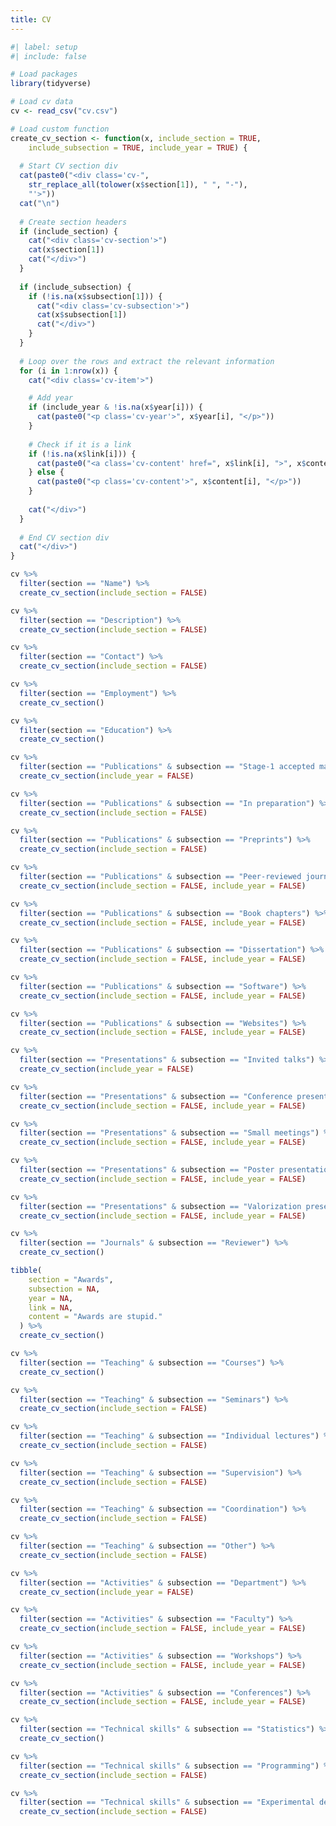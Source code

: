 ```yaml
---
title: CV
---
```


```r
#| label: setup
#| include: false

# Load packages
library(tidyverse)

# Load cv data  
cv <- read_csv("cv.csv")

# Load custom function
create_cv_section <- function(x, include_section = TRUE, 
    include_subsection = TRUE, include_year = TRUE) {
  
  # Start CV section div
  cat(paste0("<div class='cv-", 
    str_replace_all(tolower(x$section[1]), " ", "-"), 
    "'>"))
  cat("\n")
  
  # Create section headers
  if (include_section) {
    cat("<div class='cv-section'>")
    cat(x$section[1])
    cat("</div>")
  }
  
  if (include_subsection) {
    if (!is.na(x$subsection[1])) {
      cat("<div class='cv-subsection'>")
      cat(x$subsection[1])
      cat("</div>")
    }  
  }
  
  # Loop over the rows and extract the relevant information
  for (i in 1:nrow(x)) {
    cat("<div class='cv-item'>")

    # Add year
    if (include_year & !is.na(x$year[i])) {
      cat(paste0("<p class='cv-year'>", x$year[i], "</p>"))
    }
    
    # Check if it is a link
    if (!is.na(x$link[i])) {
      cat(paste0("<a class='cv-content' href=", x$link[i], ">", x$content[i], "</a>"))
    } else {
      cat(paste0("<p class='cv-content'>", x$content[i], "</p>"))
    }
    
    cat("</div>")
  }
  
  # End CV section div
  cat("</div>")
}
```

```r
cv %>%
  filter(section == "Name") %>%
  create_cv_section(include_section = FALSE)
```

```r
cv %>%
  filter(section == "Description") %>%
  create_cv_section(include_section = FALSE)
```

```r
cv %>%
  filter(section == "Contact") %>%
  create_cv_section(include_section = FALSE)
```

```r
cv %>%
  filter(section == "Employment") %>%
  create_cv_section()
```

```r
cv %>%
  filter(section == "Education") %>%
  create_cv_section()
```

```r
cv %>%
  filter(section == "Publications" & subsection == "Stage-1 accepted manuscripts") %>%
  create_cv_section(include_year = FALSE)

cv %>%
  filter(section == "Publications" & subsection == "In preparation") %>%
  create_cv_section(include_section = FALSE)

cv %>%
  filter(section == "Publications" & subsection == "Preprints") %>%
  create_cv_section(include_section = FALSE)

cv %>%
  filter(section == "Publications" & subsection == "Peer-reviewed journals") %>%
  create_cv_section(include_section = FALSE, include_year = FALSE)

cv %>%
  filter(section == "Publications" & subsection == "Book chapters") %>%
  create_cv_section(include_section = FALSE, include_year = FALSE)

cv %>%
  filter(section == "Publications" & subsection == "Dissertation") %>%
  create_cv_section(include_section = FALSE, include_year = FALSE)

cv %>%
  filter(section == "Publications" & subsection == "Software") %>%
  create_cv_section(include_section = FALSE, include_year = FALSE)

cv %>%
  filter(section == "Publications" & subsection == "Websites") %>%
  create_cv_section(include_section = FALSE, include_year = FALSE)
```

```r
cv %>%
  filter(section == "Presentations" & subsection == "Invited talks") %>%
  create_cv_section(include_year = FALSE)

cv %>%
  filter(section == "Presentations" & subsection == "Conference presentations") %>%
  create_cv_section(include_section = FALSE, include_year = FALSE)

cv %>%
  filter(section == "Presentations" & subsection == "Small meetings") %>%
  create_cv_section(include_section = FALSE, include_year = FALSE)

cv %>%
  filter(section == "Presentations" & subsection == "Poster presentations") %>%
  create_cv_section(include_section = FALSE, include_year = FALSE)

cv %>%
  filter(section == "Presentations" & subsection == "Valorization presentations") %>%
  create_cv_section(include_section = FALSE, include_year = FALSE)
```

```r
cv %>%
  filter(section == "Journals" & subsection == "Reviewer") %>%
  create_cv_section()
```

```r
tibble(
    section = "Awards",
    subsection = NA,
    year = NA,
    link = NA,
    content = "Awards are stupid."
  ) %>%
  create_cv_section()
```

```r
cv %>%
  filter(section == "Teaching" & subsection == "Courses") %>%
  create_cv_section()

cv %>%
  filter(section == "Teaching" & subsection == "Seminars") %>%
  create_cv_section(include_section = FALSE)

cv %>%
  filter(section == "Teaching" & subsection == "Individual lectures") %>%
  create_cv_section(include_section = FALSE)

cv %>%
  filter(section == "Teaching" & subsection == "Supervision") %>%
  create_cv_section(include_section = FALSE)

cv %>%
  filter(section == "Teaching" & subsection == "Coordination") %>%
  create_cv_section(include_section = FALSE)

cv %>%
  filter(section == "Teaching" & subsection == "Other") %>%
  create_cv_section(include_section = FALSE)
```

```r
cv %>%
  filter(section == "Activities" & subsection == "Department") %>%
  create_cv_section(include_year = FALSE)

cv %>%
  filter(section == "Activities" & subsection == "Faculty") %>%
  create_cv_section(include_section = FALSE, include_year = FALSE)

cv %>%
  filter(section == "Activities" & subsection == "Workshops") %>%
  create_cv_section(include_section = FALSE, include_year = FALSE)

cv %>%
  filter(section == "Activities" & subsection == "Conferences") %>%
  create_cv_section(include_section = FALSE, include_year = FALSE)
```

```r
cv %>%
  filter(section == "Technical skills" & subsection == "Statistics") %>%
  create_cv_section()

cv %>%
  filter(section == "Technical skills" & subsection == "Programming") %>%
  create_cv_section(include_section = FALSE)

cv %>%
  filter(section == "Technical skills" & subsection == "Experimental design") %>%
  create_cv_section(include_section = FALSE)
```
